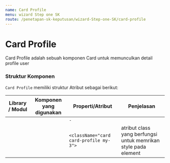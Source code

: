 ```yaml
---
name: Card Profile
menu: wizard Step one SK
route: /penetapan-sk-keputusan/wizard-Step-one-SK/card-profile
---
```


# Card Profile

Card Profile adalah sebuah komponen Card untuk memunculkan detail profile user

### Struktur Komponen

`Card Profile` memiliki struktur Atribut sebagai berikut:

| Library / Modul | Komponen yang digunakan | Properti/Atribut                       | Penjelasan                                                     |
| --------------- | ----------------------- | -------------------------------------- | -------------------------------------------------------------- |
|                 |                         | `-`                                    |                                                                |
|                 |                         | `<className="card card-profile my-3">` | atribut class yang berfungsi untuk memrikan style pada element |
